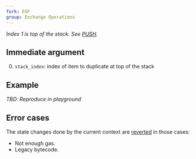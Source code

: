 ```yaml
---
fork: EOF 
group: Exchange Operations
---
```


*Index 1 is top of the stack. See [PUSH](/#60).*

## Immediate argument 

0. `stack_index`: index of item to duplicate at top of the stack

## Example

*TBD: Reproduce in playground*

## Error cases

The state changes done by the current context are [reverted](#FD) in those cases:
- Not enough gas.
- Legacy bytecode.
